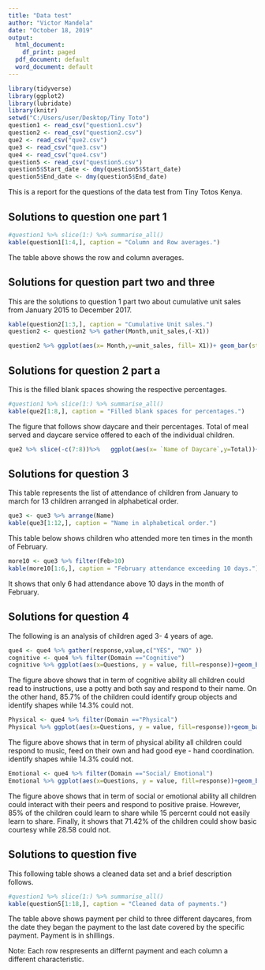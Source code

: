 ---
title: "Data test"
author: "Victor Mandela"
date: "October 18, 2019"
output:
  html_document:
    df_print: paged
  pdf_document: default
  word_document: default
---

```{r setup, include=FALSE}
library(tidyverse)
library(ggplot2)
library(lubridate)
library(knitr)
setwd("C:/Users/user/Desktop/Tiny Toto")
question1 <- read_csv("question1.csv")
question2 <- read_csv("question2.csv")
que2 <- read_csv("que2.csv")
que3 <- read_csv("que3.csv")
que4 <- read_csv("que4.csv")
question5 <- read_csv("question5.csv")
question5$Start_date <- dmy(question5$Start_date)
question5$End_date <- dmy(question5$End_date)
```

This is a report for the questions of the data test from Tiny Totos Kenya.

## Solutions to question one part 1


```{r echo=FALSE}
#question1 %>% slice(1:) %>% summarise_all()
kable(question1[1:4,], caption = "Column and Row averages.")
```

The table above shows the row and column averages.

## Solutions for question part two and three 

This are the solutions to question 1 part two about cumulative unit sales from January 2015 to December 2017. 

```{r cumulative, echo=FALSE}
kable(question2[1:3,], caption = "Cumulative Unit sales.")
question2 <- question2 %>% gather(Month,unit_sales,(-X1))

question2 %>% ggplot(aes(x= Month,y=unit_sales, fill= X1))+ geom_bar(stat = "identity",position = "dodge")+facet_wrap(~X1)+coord_flip()

```

## Solutions for question 2 part a

This is the filled blank spaces showing the respective percentages.

```{r echo=FALSE}
#question1 %>% slice(1:) %>% summarise_all()
kable(que2[1:8,], caption = "Filled blank spaces for percentages.")

```
 The figure that follows show daycare and their percentages. Total of meal served and daycare service offered to each of the individual children.
 
```{r echo=FALSE}
que2 %>% slice(-c(7:8))%>%   ggplot(aes(x= `Name of Daycare`,y=Total))+ geom_bar(stat = "identity", fill = "blue")
```
 
## Solutions for question 3

This table represents the list of attendance of children from January to march for 13 children arranged in alphabetical order.

```{r echo=FALSE}
que3 <- que3 %>% arrange(Name)
kable(que3[1:12,], caption = "Name in alphabetical order.")

```

This table below shows children who attended more ten times in the month of February.

```{r echo=FALSE}
more10 <- que3 %>% filter(Feb>10)
kable(more10[1:6,], caption = "February attendance exceeding 10 days.")

```

It shows that only 6 had attendance above 10 days in the month of February.

## Solutions for question 4

The following is an analysis of children aged 3- 4 years of age.

```{r echo=FALSE}
que4 <- que4 %>% gather(response,value,c("YES", "NO" ))
cognitive <- que4 %>% filter(Domain =="Cognitive")
cognitive %>% ggplot(aes(x=Questions, y = value, fill=response))+geom_bar(stat = "identity", position = "dodge")+ coord_flip()
```

The figure above shows that in term of cognitive ability all children could 
read to instructions, use a potty and both say and respond to their name. On the other hand, 85.7% of the children could identify group objects and identify shapes while 14.3% could not.

```{r echo=FALSE}
Physical <- que4 %>% filter(Domain =="Physical")
Physical %>% ggplot(aes(x=Questions, y = value, fill=response))+geom_bar(stat = "identity", position = "dodge")+ coord_flip()
```

The figure above shows that in term of physical ability all children could 
respond to music, feed on their own and had good eye - hand coordination. identify shapes while 14.3% could not.

```{r echo=FALSE}
Emotional <- que4 %>% filter(Domain =="Social/ Emotional")
Emotional %>% ggplot(aes(x=Questions, y = value, fill=response))+geom_bar(stat = "identity", position = "dodge")+ coord_flip()
```

The figure above shows that in term of social or emotional ability all children could interact with their peers and respond to positive praise. However, 85% of the children could learn to share while 15 percernt could not easily learn to share. Finally, it shows that  71.42% of the children could show basic courtesy while 28.58 could not.

## Solutions to question five

This following table shows a cleaned data set and a brief description follows.

```{r echo=FALSE}
#question1 %>% slice(1:) %>% summarise_all()
kable(question5[1:18,], caption = "Cleaned data of payments.")
```

The table above shows payment per child to three different daycares, from the date they began the payment to the last date covered by the specific payment. Payment is in shillings.

Note: Each row respresents an differnt payment and each column a different characteristic.